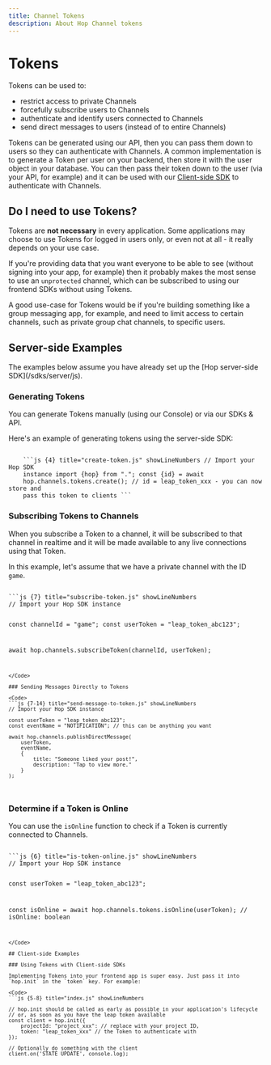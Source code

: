 ```yaml
---
title: Channel Tokens
description: About Hop Channel tokens
---
```



# Tokens

Tokens can be used to:

- restrict access to private Channels
- forcefully subscribe users to Channels
- authenticate and identify users connected to Channels
- send direct messages to users (instead of to entire Channels)

Tokens can be generated using our API, then you can pass them down to users so they can authenticate with Channels. A common implementation is to generate a Token per user on your backend, then store it with the user object in your database. You can then pass their token down to the user (via your API, for example) and it can be used with our [Client-side SDK](#using-tokens-with-client-side-sdks) to authenticate with Channels.

## Do I need to use Tokens?

Tokens are **not necessary** in every application. Some applications may choose to use Tokens for logged in users only, or even not at all - it really depends on your use case.

If you're providing data that you want everyone to be able to see (without signing into your app, for example) then it probably makes the most sense to use an `unprotected` channel, which can be subscribed to using our frontend SDKs without using Tokens.

A good use-case for Tokens would be if you're building something like a group messaging app, for example, and need to limit access to certain channels, such as private group chat channels, to specific users.

## Server-side Examples

<Callout type="info">
	The examples below assume you have already set up the [Hop server-side
	SDK](/sdks/server/js).
</Callout>

### Generating Tokens

You can generate Tokens manually (using our Console) or via our SDKs & API.

Here's an example of generating tokens using the server-side SDK:

<Code>
	```js {4} title="create-token.js" showLineNumbers // Import your Hop SDK
	instance import {hop} from "."; const {id} = await
	hop.channels.tokens.create(); // id = leap_token_xxx - you can now store and
	pass this token to clients ```
</Code>

### Subscribing Tokens to Channels

When you subscribe a Token to a channel, it will be subscribed to that channel in realtime and it will be made available to any live connections using that Token.

In this example, let's assume that we have a private channel with the ID `game`.

<Code>
```js {7} title="subscribe-token.js" showLineNumbers
// Import your Hop SDK instance
 
const channelId = "game";
const userToken = "leap_token_abc123";

await hop.channels.subscribeToken(channelId, userToken);

````
</Code>

### Sending Messages Directly to Tokens

<Code>
```js {7-14} title="send-message-to-token.js" showLineNumbers
// Import your Hop SDK instance

const userToken = "leap_token_abc123";
const eventName = "NOTIFICATION"; // this can be anything you want

await hop.channels.publishDirectMessage(
	userToken,
	eventName,
	{
		title: "Someone liked your post!",
		description: "Tap to view more."
	}
);
````

</Code>

### Determine if a Token is Online

You can use the `isOnline` function to check if a Token is currently connected to Channels.

<Code>
```js {6} title="is-token-online.js" showLineNumbers
// Import your Hop SDK instance
 
const userToken = "leap_token_abc123";

const isOnline = await hop.channels.tokens.isOnline(userToken);
// isOnline: boolean

````
</Code>

## Client-side Examples

### Using Tokens with Client-side SDKs

Implementing Tokens into your frontend app is super easy. Just pass it into `hop.init` in the `token` key. For example:

<Code>
```js {5-8} title="index.js" showLineNumbers

// hop.init should be called as early as possible in your application's lifecycle
// or, as soon as you have the leap token available
const client = hop.init({
	projectId: "project_xxx": // replace with your project ID,
	token: "leap_token_xxx" // the Token to authenticate with
});

// Optionally do something with the client
client.on('STATE_UPDATE', console.log);
````

</Code>
